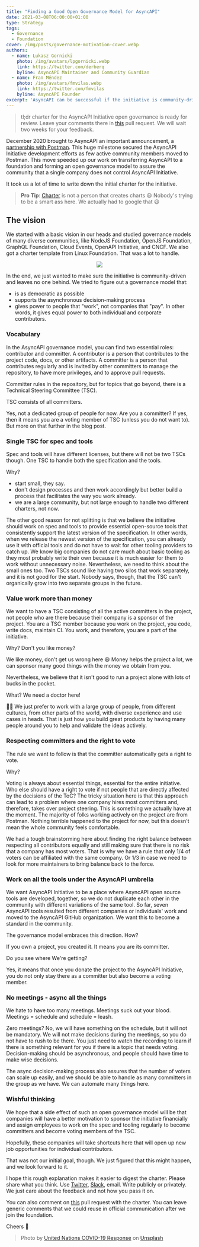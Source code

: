 ```yaml
---
title: "Finding a Good Open Governance Model for AsyncAPI"
date: 2021-03-08T06:00:00+01:00
type: Strategy
tags:
  - Governance
  - Foundation
cover: /img/posts/governance-motivation-cover.webp
authors:
  - name: Lukasz Gornicki
    photo: /img/avatars/lpgornicki.webp
    link: https://twitter.com/derberq
    byline: AsyncAPI Maintainer and Community Guardian
  - name: Fran Méndez
    photo: /img/avatars/fmvilas.webp
    link: https://twitter.com/fmvilas
    byline: AsyncAPI Founder
excerpt: 'AsyncAPI can be successful if the initiative is community-driven. To be community-driven, we need the community to see it can drive things and make an impact. For that, we need a proper open governance model. What model would be the best?'
---
```


> tl;dr charter for the AsyncAPI Initiative open governance is ready for review. Leave your comments there in [this](https://github.com/asyncapi/.github/pull/37) pull request. We will wait two weeks for your feedback.

December 2020 brought to AsyncAPI an important announcement, a [partnership with Postman](/blog/asyncapi-partners-with-postman). This huge milestone secured the AsyncAPI Initiative development efforts as few active community members moved to Postman. This move speeded up our work on transferring AsyncAPI to a foundation and forming an open governance model to assure the community that a single company does not control AsyncAPI Initiative.

It took us a lot of time to write down the initial charter for the initiative.

> **Pro Tip**:
[Charter](https://dictionary.cambridge.org/dictionary/english/charter) is not a person that creates charts :smiley:
Nobody's trying to be a smart ass here. We actually had to google that :smiley:

## The vision

We started with a basic vision in our heads and studied governance models of many diverse communities, like NodeJS Foundation, OpenJS Foundation, GraphQL Foundation, Cloud Events, OpenAPI Initiative, and CNCF. We also got a charter template from Linux Foundation. That was a lot to handle. 

<Center><Img className="w-1/3" src="https://media.giphy.com/media/5QMPpCzH6yxEqhev5A/giphy.gif" /></Center>

In the end, we just wanted to make sure the initiative is community-driven and leaves no one behind. We tried to figure out a governance model that:
- is as democratic as possible
- supports the asynchronous decision-making process
- gives power to people that "work", not companies that "pay". In other words, it gives equal power to both individual and corporate contributors.

### Vocabulary

In the AsyncAPI governance model, you can find two essential roles: contributor and committer. A contributor is a person that contributes to the project code, docs, or other artifacts. A committer is a person that contributes regularly and is invited by other committers to manage the repository, to have more privileges, and to approve pull requests.

Committer rules in the repository, but for topics that go beyond, there is a Technical Steering Committee (TSC). 

TSC consists of all committers. 

Yes, not a dedicated group of people for now. Are you a committer? If yes, then it means you are a voting member of TSC (unless you do not want to). But more on that further in the blog post.

### Single TSC for spec and tools

Spec and tools will have different licenses, but there will not be two TSCs though. One TSC to handle both the specification and the tools.

Why?

- start small, they say.
- don't design processes and then work accordingly but better build a process that facilitates the way you work already.
- we are a large community, but not large enough to handle two different charters, not now.

The other good reason for not splitting is that we believe the initiative should work on spec and tools to provide essential open-source tools that consistently support the latest version of the specification. In other words, when we release the newest version of the specification, you can already use it with official tools and do not have to wait for other tooling providers to catch up. We know big companies do not care much about basic tooling as they most probably write their own because it is much easier for them to work without unnecessary noise. Nevertheless, we need to think about the small ones too. Two TSCs sound like having two silos that work separately, and it is not good for the start. Nobody says, though, that the TSC can't organically grow into two separate groups in the future.


### Value work more than money

We want to have a TSC consisting of all the active committers in the project, not people who are there because their company is a sponsor of the project. You are a TSC member because you work on the project, you code, write docs, maintain CI. You work, and therefore, you are a part of the initiative.

Why? Don't you like money?

We like money, don't get us wrong here :smiley: Money helps the project a lot, we can sponsor many good things with the money we obtain from you.

Nevertheless, we believe that it isn't good to run a project alone with lots of bucks in the pocket. 

What? We need a doctor here!

:man_shrugging: We just prefer to work with a large group of people, from different cultures, from other parts of the world, with diverse experience and use cases in heads. That is just how you build great products by having many people around you to help and validate the ideas actively.


### Respecting committers and the right to vote 

The rule we want to follow is that the committer automatically gets a right to vote. 

Why? 

Voting is always about essential things, essential for the entire initiative. Who else should have a right to vote if not people that are directly affected by the decisions of the ToC? The tricky situation here is that this approach can lead to a problem where one company hires most committers and, therefore, takes over project steering. This is something we actually have at the moment. The majority of folks working actively on the project are from Postman. Nothing terrible happened to the project for now, but this doesn't mean the whole community feels comfortable.

We had a tough brainstorming here about finding the right balance between respecting all contributors equally and still making sure that there is no risk that a company has most voters. That is why we have a rule that only 1/4 of voters can be affiliated with the same company. Or 1/3 in case we need to look for more maintainers to bring balance back to the force.

### Work on all the tools under the AsyncAPI umbrella

We want AsyncAPI Initiative to be a place where AsyncAPI open source tools are developed, together, so we do not duplicate each other in the community with different variations of the same tool. So far, seven AsyncAPI tools resulted from different companies or individuals' work and moved to the AsyncAPI GitHub organization. We want this to become a standard in the community. 

The governance model embraces this direction. How? 

If you own a project, you created it. It means you are its committer. 

Do you see where We're getting?

Yes, it means that once you donate the project to the AsyncAPI Initiative, you do not only stay there as a committer but also become a voting member.

### No meetings - async all the things

We hate to have too many meetings. Meetings suck out your blood. Meetings = schedule and schedule = leash. 

Zero meetings? No, we will have something on the schedule, but it will not be mandatory. We will not make decisions during the meetings, so you do not have to rush to be there. You just need to watch the recording to learn if there is something relevant for you if there is a topic that needs voting. Decision-making should be asynchronous, and people should have time to make wise decisions.

The async decision-making process also assures that the number of voters can scale up easily, and we should be able to handle as many committers in the group as we have. We can automate many things here.

### Wishful thinking

We hope that a side effect of such an open governance model will be that companies will have a better motivation to sponsor the initiative financially and assign employees to work on the spec and tooling regularly to become committers and become voting members of the TSC. 

Hopefully, these companies will take shortcuts here that will open up new job opportunities for individual contributors.

That was not our initial goal, though. We just figured that this might happen, and we look forward to it. 

I hope this rough explanation makes it easier to digest the charter. Please share what you think. Use [Twitter](https://twitter.com/AsyncAPISpec), [Slack](https://www.asyncapi.com/slack-invite/), email. Write publicly or privately. We just care about the feedback and not how you pass it on. 

You can also comment on [this](https://github.com/asyncapi/.github/pull/37) pull request with the charter. You can leave generic comments that we could reuse in official communication after we join the foundation.

Cheers :beers:

> Photo by <a href="">United Nations COVID-19 Response</a> on <a href="">Unsplash</a>
